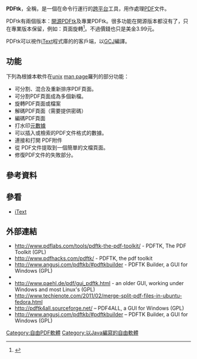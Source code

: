 {{lowercase|title=pdftk}}
{{Infobox software
| name                   = PDFtk
| logo                   = <!-- [[File:|File:]] -->
| screenshot             = <!-- [[File:|File:]] -->
| caption                = 
| collapsible            = 
| author                 = 
| developer              = Sid Steward
| released               = {{start date|2004|07|14}}
| discontinued           = 
| latest release version = 2.02
| latest release date    = {{start date and age|2013|07|24}}<ref>[http://www.pdflabs.com/docs/pdftk-version-history/ PDFtk Version History] {{Wayback|url=http://www.pdflabs.com/docs/pdftk-version-history/ |date=20141120031703 }}, 2.02 – July 24, 2013</ref>
| latest preview version = 
| latest preview date    = <!-- {{start date and age|YYYY|MM|DD}} -->
| frequently updated     = 
| programming language   = Java
| operating system       = [[跨平台|跨平台]]
| platform               = 
| size                   = 
| language               = 
| status                 = 
| genre                  = [[PDF|PDF]]功具
| license                = [[Proprietary_software|Proprietary]]<ref>[https://www.pdflabs.com/tools/pdftk-the-pdf-toolkit/ PDFtk - The PDF Toolkit website prices] {{Wayback|url=https://www.pdflabs.com/tools/pdftk-the-pdf-toolkit/ |date=20150125090340 }}.</ref> / [[GNU_General_Public_License|GPL]]
| website                = [http://www.pdflabs.com/tools/pdftk-the-pdf-toolkit/ www.pdflabs.com]
}}

'''PDFtk'''，全稱{{lang|en|'''PDF Toolkit'''}}，是一個在命令行運行的[[跨平台|跨平台]]工具，用作處理[[PDF|PDF]]文件。

PDFtk有兩個版本：[[開源軟件|開源]]PDFtk及專業PDFtk。很多功能在開源版本都沒有了，只在專業版本保留，例如：頁面旋轉<ref name=PDFtk_Features>{{cite web |url=https://www.pdflabs.com/tools/pdftk-the-pdf-toolkit/ |title=PDFtk - The PDF Toolkit website, versions and features |language=en |accessdate=2015-01-14 |archive-date=2015-01-25 |archive-url=https://web.archive.org/web/20150125090340/https://www.pdflabs.com/tools/pdftk-the-pdf-toolkit/ |dead-url=no }}</ref>。不過價錢也只是美金3.99元。

PDFtk可以視作[[iText|iText]]程式庫的的客戶端，以[[GCJ|GCJ]]編譯。

==功能==
下列為根據本軟件在[[unix|unix]] [[man_page|man page]]羅列的部分功能：
*可分割、混合及重新排序PDF頁面。
*可分割PDF頁面成為多個新檔。
*旋轉PDF頁面或檔案
*解碼PDF頁面（需要提供密碼）
*編碼PDF頁面
*打水印[[元數據|元數據]]
*可以插入或檢索的PDF文件格式的數據。
*連接和打開 PDF附件
*從 PDF文件提取到一個簡單的文檔頁面。
*修復PDF文件的失敗部分。 

==參考資料==
{{reflist}}

==參看==
* [[iText|iText]]

==外部連結==
*http://www.pdflabs.com/tools/pdftk-the-pdf-toolkit/{{Wayback|url=http://www.pdflabs.com/tools/pdftk-the-pdf-toolkit/ |date=20111127181955 }} - PDFTK, The PDF Toolkit (GPL)
*http://www.pdfhacks.com/pdftk/{{Wayback|url=http://www.pdfhacks.com/pdftk/ |date=20080514132107 }} - PDFTK, the pdf toolkit
*http://www.angusj.com/pdftkb/#pdftkbuilder{{Wayback|url=http://www.angusj.com/pdftkb/#pdftkbuilder |date=20111202061507 }} - PDFTK Builder, a GUI for Windows (GPL)
*{{sourceforge |project=pdfchain |name=PDF Chain, a GUI for GNU-Linux (GPL)}}
*http://www.paehl.de/pdf/gui_pdftk.html{{Wayback|url=http://www.paehl.de/pdf/gui_pdftk.html |date=20111204075134 }} - an older GUI, working under Windows and most Linux's (GPL)
*http://www.techienote.com/2011/02/merge-split-pdf-files-in-ubuntu-fedora.html{{Wayback|url=http://www.techienote.com/2011/02/merge-split-pdf-files-in-ubuntu-fedora.html |date=20111127080208 }}
*http://pdftk4all.sourceforge.net/{{Wayback|url=http://pdftk4all.sourceforge.net/ |date=20150120074553 }} – PDF4ALL, a GUI for Windows (GPL)
*http://www.angusj.com/pdftkb/#pdftkbuilder{{Wayback|url=http://www.angusj.com/pdftkb/#pdftkbuilder |date=20111202061507 }} – PDFTK Builder, a GUI for Windows (GPL)

[[Category:自由PDF軟體|Category:自由PDF軟體]]
[[Category:以Java編寫的自由軟體|Category:以Java編寫的自由軟體]]